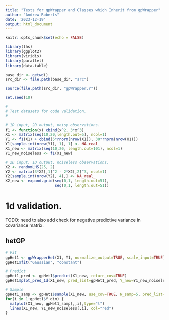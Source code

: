 ```yaml
---
title: "Tests for gpWrapper and Classes which Inherit from gpWrapper"
author: "Andrew Roberts"
date: '2023-12-19'
output: html_document
---
```



```r
knitr::opts_chunk$set(echo = FALSE)

library(lhs)
library(ggplot2)
library(viridis)
library(parallel)
library(data.table)

base_dir <- getwd()
src_dir <- file.path(base_dir, "src")

source(file.path(src_dir, "gpWrapper.r"))
```

```r
set.seed(10)
```


```r
#
# Test datasets for code validation. 
#

# 1D input, 2D output, noisy observations. 
f1 <- function(x) cbind(x^2, 3*x^3)
X1 <- matrix(seq(10,20,length.out=5), ncol=1)
Y1 <- f1(X1) + cbind(5*rnorm(nrow(X1)), 30*rnorm(nrow(X1)))
Y1[sample.int(nrow(Y1), 1), 1] <- NA_real_
X1_new <- matrix(seq(10,20, length.out=101), ncol=1)
Y1_new_noiseless <- f1(X1_new)

# 2D input, 1D output, noiseless observations. 
X2 <- randomLHS(25, 2)
Y2 <- matrix(3*X2[,1]^2 - 2*X2[,2]^3, ncol=1)
Y2[sample.int(nrow(Y2), 4),] <- NA_real_
X2_new <- expand.grid(seq(0,1, length.out=51), 
                      seq(0,1, length.out=51))
```


# 1d validation. 

TODO: need to also add check for negative predictive variance in covariance matrix. 

## hetGP
```r
# Fit
gpHet1 <- gpWrapperHet(X1, Y1, normalize_output=TRUE, scale_input=TRUE)
gpHet1$fit("Gaussian", "constant")
```

```r
# Predict 
gpHet1_pred <- gpHet1$predict(X1_new, return_cov=TRUE)
gpHet1$plot_pred_1d(X1_new, pred_list=gpHet1_pred, Y_new=Y1_new_noiseless)
```


```r
# Sample 
gpHet1_samp <- gpHet1$sample(X1_new, use_cov=TRUE, N_samp=5, pred_list=gpHet1_pred)
for(i in 1:gpHet1$Y_dim) {
  matplot(X1_new, gpHet1_samp[,,i],type="l")
  lines(X1_new, Y1_new_noiseless[,i], col="red")
}
```





